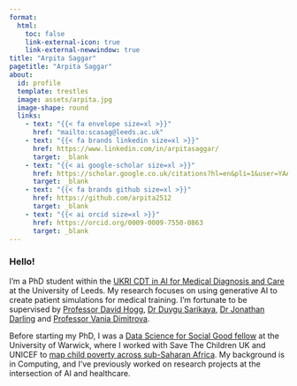 ```yaml
---
format:
  html:
    toc: false
    link-external-icon: true
    link-external-newwindow: true
title: "Arpita Saggar"
pagetitle: "Arpita Saggar"
about:
  id: profile
  template: trestles
  image: assets/arpita.jpg
  image-shape: round
  links:
    - text: "{{< fa envelope size=xl >}}"
      href: "mailto:scasag@leeds.ac.uk"
    - text: "{{< fa brands linkedin size=xl >}}"
      href: https://www.linkedin.com/in/arpitasaggar/
      target: _blank
    - text: "{{< ai google-scholar size=xl >}}"
      href: https://scholar.google.co.uk/citations?hl=en&pli=1&user=YAAJNhwAAAAJ
      target: _blank
    - text: "{{< fa brands github size=xl >}}"
      href: https://github.com/arpita2512
      target: _blank
    - text: "{{< ai orcid size=xl >}}"
      href: https://orcid.org/0009-0009-7550-0863
      target: _blank
---
```


:::{#profile}
### Hello!

I'm a PhD student within the [UKRI CDT in AI for Medical Diagnosis and Care](https://ai-medical.leeds.ac.uk/) at the University of Leeds. My research focuses on using generative AI to create patient simulations for medical training. I'm fortunate to be supervised by [Professor David Hogg](https://eps.leeds.ac.uk/staff/84/professor-david-hogg), [Dr Duygu Sarikaya](https://eps.leeds.ac.uk/computing/staff/13320/dr-duygu-sarikaya), [Dr Jonathan Darling](https://medicinehealth.leeds.ac.uk/medicine/staff/257/dr-jonathan-darling) and [Professor Vania Dimitrova](https://eps.leeds.ac.uk/staff/184/professor-vania-dimitrova).

Before starting my PhD, I was a [Data Science for Social Good fellow](https://warwick.ac.uk/research/data-science/warwick-data/dssgx/dssgx2022/) at the University of Warwick, where I worked with Save The Children UK and UNICEF to [map child poverty across sub-Saharan Africa](https://www.childatlas.org/blog/mapping-child-poverty). My background is in Computing, and I’ve previously worked on research projects at the intersection of AI and healthcare.
:::